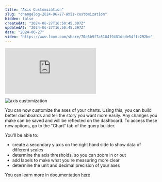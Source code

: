 ```yaml
---
title: "Axis Customization"
slug: "changelog-2024-06-27-axis-customization"
hidden: false
createdAt: "2024-06-27T16:50:45.397Z"
updatedAt: "2024-06-27T16:50:45.397Z"
date: "2024-06-27"
video: "https://www.loom.com/share/70a6b9f7a5104f9481dcde54f1c292be"
---
```


<div style={{position: 'relative', paddingBottom: '64.90384615384616%', height: 0}}>
    <iframe src="https://www.loom.com/embed/70a6b9f7a5104f9481dcde54f1c292be"
        frameBorder="0"
        webkitallowfullscreen="true" mozallowfullscreen="true" allowFullScreen
        style={{position: 'absolute', 'top': 0, 'left': 0, 'width': '100%', 'height': '100%'}}>
    </iframe>
</div>

![axis customization](/changelog/axis-customization.png)

You can now customize the axes of your charts. Using this, you can build better dashboards and tell the story you want more easily. Any changes you make can be saved and will be reflected on the dashboard. To access these new options, go to the "Chart" tab of the query builder.

You'll be able to:
- create a secondary y axis on the right hand side to show data of different scales
- determine the axis thresholds, so you can zoom in or out
- add labels to make what you're measuring more clear
- determine the unit and decimal precision of your axes

You can learn more in documentation [here](/docs/features/chart-customization)
